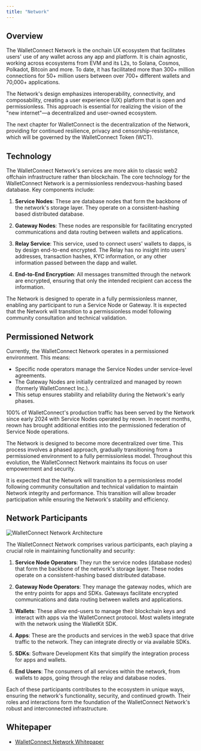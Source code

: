 ```yaml
---
title: "Network"
---
```


## Overview

The WalletConnect Network is the onchain UX ecosystem that facilitates users' use of any wallet across any app and platform. It is chain agnostic, working across ecosystems from EVM and its L2s, to Solana, Cosmos, Polkadot, Bitcoin and more. To date, it has facilitated more than 300+ million connections for 50+ million users between over 700+ different wallets and 70,000+ applications.

The Network's design emphasizes interoperability, connectivity, and composability, creating a user experience (UX) platform that is open and permissionless. This approach is essential for realizing the vision of the "new internet"—a decentralized and user-owned ecosystem.

The next chapter for WalletConnect is the decentralization of the Network, providing for continued resilience, privacy and censorship-resistance, which will be governed by the WalletConnect Token (WCT).

## Technology

The WalletConnect Network's services are more akin to classic web2 offchain infrastructure rather than blockchain. The core technology for the WalletConnect Network is a permissionless rendezvous-hashing based database. Key components include:

1. **Service Nodes**: These are database nodes that form the backbone of the network's storage layer. They operate on a consistent-hashing based distributed database.

2. **Gateway Nodes**: These nodes are responsible for facilitating encrypted communications and data routing between wallets and applications.

3. **Relay Service**: This service, used to connect users' wallets to dapps, is by design end-to-end encrypted. The Relay has no insight into users' addresses, transaction hashes, KYC information, or any other information passed between the dapp and wallet.

4. **End-to-End Encryption**: All messages transmitted through the network are encrypted, ensuring that only the intended recipient can access the information.

The Network is designed to operate in a fully permissionless manner, enabling any participant to run a Service Node or Gateway. It is expected that the Network will transition to a permissionless model following community consultation and technical validation.

## Permissioned Network

Currently, the WalletConnect Network operates in a permissioned environment. This means:

- Specific node operators manage the Service Nodes under service-level agreements.
- The Gateway Nodes are initially centralized and managed by reown (formerly WalletConnect Inc.).
- This setup ensures stability and reliability during the Network's early phases.

100% of WalletConnect's production traffic has been served by the Network since early 2024 with Service Nodes operated by reown. In recent months, reown has brought additional entities into the permissioned federation of Service Node operations.

The Network is designed to become more decentralized over time. This process involves a phased approach, gradually transitioning from a permissioned environment to a fully permissionless model. Throughout this evolution, the WalletConnect Network maintains its focus on user empowerment and security.

It is expected that the Network will transition to a permissionless model following community consultation and technical validation to maintain Network integrity and performance. This transition will allow broader participation while ensuring the Network's stability and efficiency.

## Network Participants

<img 
  src="/images/wk-sdk-graphic.png" 
  alt="WalletConnect Network Architecture"
  className="w-full"
/>

The WalletConnect Network comprises various participants, each playing a crucial role in maintaining functionality and security:

1. **Service Node Operators**: They run the service nodes (database nodes) that form the backbone of the network's storage layer. These nodes operate on a consistent-hashing based distributed database.

2. **Gateway Node Operators**: They manage the gateway nodes, which are the entry points for apps and SDKs. Gateways facilitate encrypted communications and data routing between wallets and applications.

3. **Wallets**: These allow end-users to manage their blockchain keys and interact with apps via the WalletConnect protocol. Most wallets integrate with the network using the WalletKit SDK.

4. **Apps**: These are the products and services in the web3 space that drive traffic to the network. They can integrate directly or via available SDKs.

5. **SDKs**: Software Development Kits that simplify the integration process for apps and wallets.

6. **End Users**: The consumers of all services within the network, from wallets to apps, going through the relay and database nodes.

Each of these participants contributes to the ecosystem in unique ways, ensuring the network's functionality, security, and continued growth. Their roles and interactions form the foundation of the WalletConnect Network's robust and interconnected infrastructure.

## Whitepaper

- [WalletConnect Network Whitepaper](https://whitepaper.walletconnect.network/)